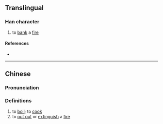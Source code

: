 {{also|𤆡}}
{{character info}}
==Translingual==

===Han character===
{{Han char|rn=86|rad=火|as=10|sn=14|four=|canj=FHRF|ids=⿰火烏}}

# to [[bank]] a [[fire]]

====References====
* {{Han ref|kx=0680.040|dkj=19306|dj=1091.090|hdz=32224.010|uh=7193|ud=29075}}

----

==Chinese==
{{zh-forms|s=𤆡}}

===Pronunciation===
{{zh-pron
|m=wǔ
|c=wat1
|mc=
|oc=
|cat=v
}}

===Definitions===
{{zh-hanzi}}

# to [[boil]]; to [[cook]]
# to [[put out]] or [[extinguish]] a [[fire]]
